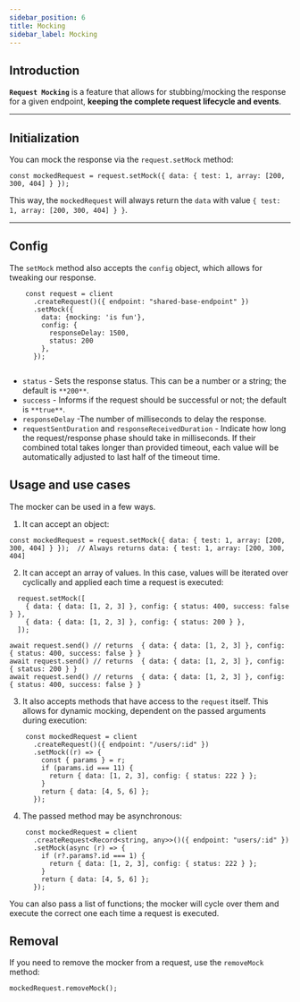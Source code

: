 ```yaml
---
sidebar_position: 6
title: Mocking
sidebar_label: Mocking
---
```


## Introduction

**`Request Mocking`** is a feature that allows for stubbing/mocking the response for a given endpoint,
 **keeping the complete request lifecycle and events**.

---

## Initialization

You can mock the response via the `request.setMock` method:

```tsx
const mockedRequest = request.setMock({ data: { test: 1, array: [200, 300, 404] } });
```

This way, the `mockedRequest` will always return the `data` with value `{ test: 1, array: [200, 300, 404] } }`.

---


## Config

The `setMock` method also accepts the `config` object, which allows for tweaking our response.

```tsx
    const request = client
      .createRequest()({ endpoint: "shared-base-endpoint" })
      .setMock({
        data: {mocking: 'is fun'},
        config: {
          responseDelay: 1500,
          status: 200
        },
      });


```
 - `status` -  Sets the response status. This can be a number or a string; the default is `**200**`.
 - `success` - Informs if the request should be successful or not; the default is `**true**`.
 - `responseDelay` -The number of milliseconds to delay the response.
 - `requestSentDuration` and `responseReceivedDuration` - Indicate how long the request/response phase should take in milliseconds.
If their combined total takes longer than provided timeout, each value will be automatically adjusted to last half of the timeout time.


## Usage and use cases

The mocker can be used in a few ways.
1. It can accept an object:
```tsx
const mockedRequest = request.setMock({ data: { test: 1, array: [200, 300, 404] } });  // Always returns data: { test: 1, array: [200, 300, 404]
```
2. It can accept an array of values. In this case, values will be iterated over cyclically and applied each time a request is executed:

```tsx
  request.setMock([
    { data: { data: [1, 2, 3] }, config: { status: 400, success: false } },
    { data: { data: [1, 2, 3] }, config: { status: 200 } },
  ]);

await request.send() // returns  { data: { data: [1, 2, 3] }, config: { status: 400, success: false } }
await request.send() // returns  { data: { data: [1, 2, 3] }, config: { status: 200 } }
await request.send() // returns  { data: { data: [1, 2, 3] }, config: { status: 400, success: false } }
```
3. It also accepts methods that have access to the `request` itself. This allows for dynamic mocking, dependent on the passed arguments during execution:
```tsx
    const mockedRequest = client
      .createRequest()({ endpoint: "/users/:id" })
      .setMock((r) => {
        const { params } = r;
        if (params.id === 11) {
          return { data: [1, 2, 3], config: { status: 222 } };
        }
        return { data: [4, 5, 6] };
      });
```
4. The passed method may be asynchronous:
```tsx
    const mockedRequest = client
      .createRequest<Record<string, any>>()({ endpoint: "users/:id" })
      .setMock(async (r) => {
        if (r?.params?.id === 1) {
          return { data: [1, 2, 3], config: { status: 222 } };
        }
        return { data: [4, 5, 6] };
      });
```
You can also pass a list of functions; the mocker will cycle over them and execute the correct one each time a request is executed.

## Removal

If you need to remove the mocker from a request, use the `removeMock` method:
```tsx
mockedRequest.removeMock();
```


